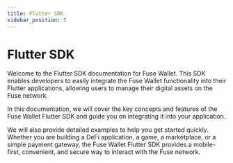 ```yaml
---
title: Flutter SDK
sidebar_position: 5
---
```

# Flutter SDK

Welcome to the Flutter SDK documentation for Fuse Wallet. This SDK enables developers to easily integrate the Fuse Wallet functionality into their Flutter applications, allowing users to manage their digital assets on the Fuse network.&#x20;

In this documentation, we will cover the key concepts and features of the Fuse Wallet Flutter SDK and guide you on integrating it into your application.&#x20;

We will also provide detailed examples to help you get started quickly. Whether you are building a DeFi application, a game, a marketplace, or a simple payment gateway, the Fuse Wallet Flutter SDK provides a mobile-first, convenient, and secure way to interact with the Fuse network.
